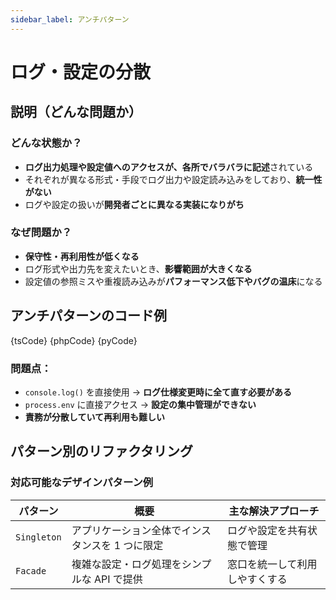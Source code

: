 ```yaml
---
sidebar_label: アンチパターン
---
```




# ログ・設定の分散

## 説明（どんな問題か）

### どんな状態か？

- **ログ出力処理や設定値へのアクセスが、各所でバラバラに記述**されている
- それぞれが異なる形式・手段でログ出力や設定読み込みをしており、**統一性がない**
- ログや設定の扱いが**開発者ごとに異なる実装になりがち**

### なぜ問題か？

- **保守性・再利用性が低くなる**
- ログ形式や出力先を変えたいとき、**影響範囲が大きくなる**
- 設定値の参照ミスや重複読み込みが**パフォーマンス低下やバグの温床**になる

## アンチパターンのコード例

<Tabs groupId="language">
  <TabItem value="ts" label="TypeScript">
    <CodeBlock language="ts">{tsCode}</CodeBlock>
  </TabItem>
  <TabItem value="php" label="PHP">
    <CodeBlock language="php">{phpCode}</CodeBlock>
  </TabItem>
  <TabItem value="python" label="Python">
    <CodeBlock language="python">{pyCode}</CodeBlock>
  </TabItem>
</Tabs>

### 問題点：

- `console.log()` を直接使用 → **ログ仕様変更時に全て直す必要がある**
- `process.env` に直接アクセス → **設定の集中管理ができない**
- **責務が分散していて再利用も難しい**

## パターン別のリファクタリング

### 対応可能なデザインパターン例

| パターン    | 概要                                            | 主な解決アプローチ             |
| ----------- | ----------------------------------------------- | ------------------------------ |
| `Singleton` | アプリケーション全体でインスタンスを 1 つに限定 | ログや設定を共有状態で管理     |
| `Facade`    | 複雑な設定・ログ処理をシンプルな API で提供     | 窓口を統一して利用しやすくする |
